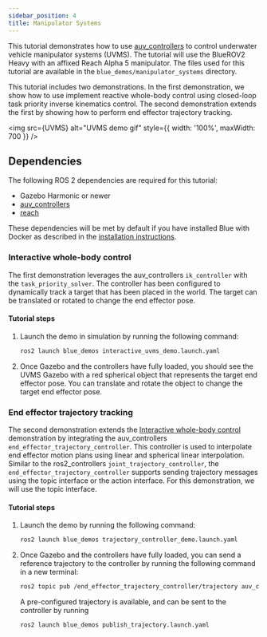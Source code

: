 ```yaml
---
sidebar_position: 4
title: Manipulator Systems
---
```




This tutorial demonstrates how to use [auv_controllers](https://github.com/Robotic-Decision-Making-Lab/auv_controllers)
to control underwater vehicle manipulator systems (UVMS). The tutorial will use the BlueROV2 Heavy
with an affixed Reach Alpha 5 manipulator. The files used for this tutorial are available in the
`blue_demos/manipulator_systems` directory.

This tutorial includes two demonstrations. In the first demonstration, we show how to use implement
reactive whole-body control using closed-loop task priority inverse kinematics control. The second
demonstration extends the first by showing how to perform end effector trajectory tracking.

<img src={UVMS} alt="UVMS demo gif" style={{ width: '100%', maxWidth: 700 }} />

## Dependencies

The following ROS 2 dependencies are required for this tutorial:

* Gazebo Harmonic or newer
* [auv_controllers](https://github.com/Robotic-Decision-Making-Lab/auv_controllers)
* [reach](https://github.com/Robotic-Decision-Making-Lab/reach)

These dependencies will be met by default if you have installed Blue with
Docker as described in the [installation instructions](/installation).

### Interactive whole-body control

The first demonstration leverages the auv_controllers `ik_controller` with the
`task_priority_solver`. The controller has been configured to dynamically track a target
that has been placed in the world. The target can be translated or rotated to change the
end effector pose.

#### Tutorial steps

1. Launch the demo in simulation by running the following command:

   ```bash
   ros2 launch blue_demos interactive_uvms_demo.launch.yaml
   ```

2. Once Gazebo and the controllers have fully loaded, you should see the UVMS
   Gazebo with a red spherical object that represents the target end effector
   pose. You can translate and rotate the object to change the target end effector pose.

### End effector trajectory tracking

The second demonstration extends the [Interactive whole-body control](#interactive-whole-body-control)
demonstration by integrating the auv_controllers `end_effector_trajectory_controller`.
This controller is used to interpolate end effector motion plans using linear
and spherical linear interpolation. Similar to the ros2_controllers `joint_trajectory_controller`,
the `end_effector_trajectory_controller` supports sending trajectory messages using
the topic interface or the action interface. For this demonstration, we will use the
topic interface.

#### Tutorial steps

1. Launch the demo by running the following command:

   ```bash
   ros2 launch blue_demos trajectory_controller_demo.launch.yaml
   ```

2. Once Gazebo and the controllers have fully loaded, you can send a reference trajectory
   to the controller by running the following command in a new terminal:

   ```bash
   ros2 topic pub /end_effector_trajectory_controller/trajectory auv_control_msgs/msg/EndEffectorTrajectory '{<insert trajectory here>}'
   ```

   A pre-configured trajectory is available, and can be sent to the controller by running

   ```bash
   ros2 launch blue_demos publish_trajectory.launch.yaml
   ```
